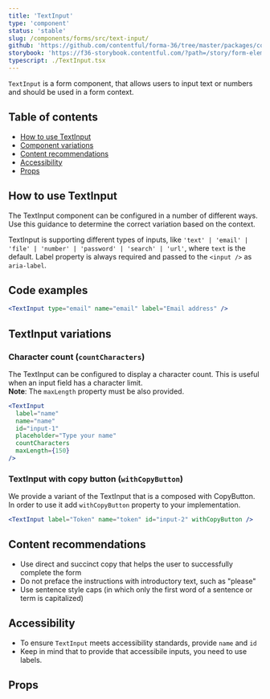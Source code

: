 ```yaml
---
title: 'TextInput'
type: 'component'
status: 'stable'
slug: /components/forms/src/text-input/
github: 'https://github.com/contentful/forma-36/tree/master/packages/components/forms/src/text-input'
storybook: 'https://f36-storybook.contentful.com/?path=/story/form-elements-textinput--basic'
typescript: ./TextInput.tsx
---
```


`TextInput` is a form component, that allows users to input text or numbers and should be used in a form context.

## Table of contents

- [How to use TextInput](#how-to-use-TextInput)
- [Component variations](#component-variations)
- [Content recommendations](#content-recommendations)
- [Accessibility](#accessibility)
- [Props](#props)

## How to use TextInput

The TextInput component can be configured in a number of different ways. Use this guidance to determine the correct variation based on the context.

TextInput is supporting different types of inputs, like `'text' | 'email' | 'file' | 'number' | 'password' | 'search' | 'url'`, where `text` is the default.
Label property is always required and passed to the `<input />` as `aria-label`.

## Code examples

```jsx
<TextInput type="email" name="email" label="Email address" />
```

## TextInput variations

### Character count (`countCharacters`)

The TextInput can be configured to display a character count. This is useful when an input field has a character limit.<br/>
**Note**: The `maxLength` property must be also provided.

```jsx
<TextInput
  label="name"
  name="name"
  id="input-1"
  placeholder="Type your name"
  countCharacters
  maxLength={150}
/>
```

### TextInput with copy button (`withCopyButton`)

We provide a variant of the TextInput that is a composed with CopyButton. In order to use it add `withCopyButton` property to your implementation.

```jsx
<TextInput label="Token" name="token" id="input-2" withCopyButton />
```

## Content recommendations

- Use direct and succinct copy that helps the user to successfully complete the form
- Do not preface the instructions with introductory text, such as "please"
- Use sentence style caps (in which only the first word of a sentence or term is capitalized)

## Accessibility

- To ensure `TextInput` meets accessibility standards, provide `name` and `id`
- Keep in mind that to provide that accessibile inputs, you need to use labels.

## Props


<Props of="TextInput" />
